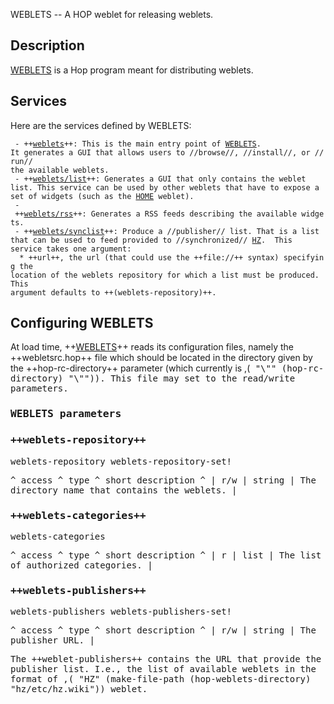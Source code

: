 <doc> WEBLETS -- A HOP weblet for releasing weblets. 

== Description ==

[[weblets|WEBLETS]] is a Hop program meant for distributing weblets.


== Services ==

Here are the services defined by WEBLETS:

  - ++[[weblets]]++: This is the main entry point of [[weblets|WEBLETS]].
 It generates a GUI that allows users to //browse//, //install//, or //run//
 the available weblets.
  - ++[[weblets/list]]++: Generates a GUI that only contains the weblet
 list. This service can be used by other weblets that have to expose a
 set of widgets (such as the [[home|HOME]] weblet).
  - ++[[weblets/rss]]++: Generates a RSS feeds describing the available widgets.
  - ++[[weblets/synclist]]++: Produce a //publisher// list. That is a list 
 that can be used to feed provided to //synchronized// [[hz|HZ]].  This 
 service takes one argument:
   * ++url++, the url (that could use the ++file://++ syntax) specifying the
 location of the weblets repository for which a list must be produced. This
 argument defaults to ++(weblets-repository)++.

== Configuring WEBLETS ==

At load time, ++[[weblets|WEBLETS]]++ reads its configuration files, namely the
++webletsrc.hop++ file which should be located in the directory given by
the ++hop-rc-directory++ parameter 
(which currently is ,(<TT> "\"" (hop-rc-directory) "\"")). This file may
set to the read/write parameters.

=== WEBLETS parameters ===

=== ++weblets-repository++ ===
<parameter> weblets-repository
<parameter> weblets-repository-set!

<arguments>
^  access  ^   type    ^  short description  ^
|   r/w    |  string     | The directory name that contains the weblets.  |
</arguments>
</parameter>
</parameter>

=== ++weblets-categories++ ===
<parameter> weblets-categories

<arguments>
^  access  ^   type    ^  short description  ^
|   r      |  list     | The list of authorized categories.  |
</arguments>
</parameter>

=== ++weblets-publishers++ ===
<parameter> weblets-publishers
<parameter> weblets-publishers-set!

<arguments>
^  access  ^   type    ^  short description  ^
|   r/w  |  string     | The publisher URL.  |
</arguments>
</parameter>

The ++weblet-publishers++ contains the URL that provide the publisher list.
I.e., the list of available weblets in the format of 
,(<WEBLETREF> "HZ"
(make-file-path (hop-weblets-directory) "hz/etc/hz.wiki")) weblet.
</parameter>

  
</doc>
